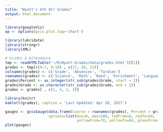 ```yaml
---
title: "Wyatt's 4th Qtr Grades"
output: html_document
---
```



```r
library(googleVis)
op <- options(gvis.plot.tag='chart')
```

```r
library(lubridate)
library(stringr)
library(XML)

# Grades & Attendance
tmp <- readHTMLTable('~/R/Wyatt-Grades/data/grades.html')[[1]]
grades <- tmp[c(4:7, 9:10) , c(17, 20, 21)]
colnames(grades) <- c('Grade', 'Absences', 'Tardies')
rownames(grades) <- c('Science', 'Math', 'Band', 'Enrichment', 'Language Arts', 'Social Studies')
grades$Percent <- as.integer(str_sub(grades$Grade, start = 2))
grades$Grade <- as.character(str_sub(grades$Grade, end = 1))
grades <- grades[ , c(1, 4, 2, 3)]
```

```r
library(knitr)
kable(t(grades), caption = 'Last Updated: Apr 18, 2017')
```

```r
gauges <- gvisGauge(data.frame(Course = rownames(grades), Percent = grades$Percent), 
                    options=list(min=0, max=100, redFrom=0, redTo=69, 
                                 yellowFrom=70, yellowTo=84, greenFrom=85, greenTo=100))
plot(gauges)
```

